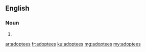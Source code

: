 ==English==

===Noun===
{{head|en|plural}}

# {{plural of|adoptee|lang=en}}

[[ar:adoptees]]
[[fr:adoptees]]
[[ku:adoptees]]
[[mg:adoptees]]
[[my:adoptees]]